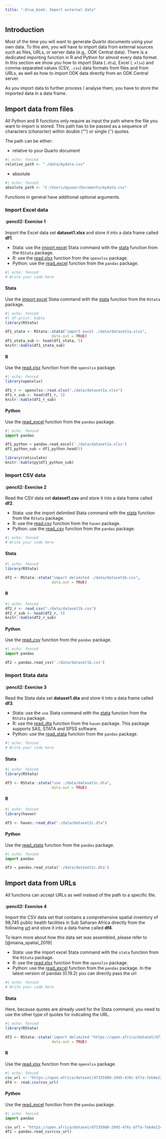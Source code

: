 ```yaml
---
title: ":blue_book: Import external data"
---
```


## Introduction

Most of the time you will want to generate *Quarto* documents using your own data. To this aim, you will have to import data from external sources such as files, URLs, or server data (e.g., ODK Central data). There is a dedicated importing function in R and Python for almost every data format. In this section we show you how to import Stata (`.dta`), Excel (`.xlsx`) and comma-separated values (CSV, `.csv`) data formats from files and from URLs, as well as how to import ODK data directly from an ODK Central server.

::: callout-important
As you import data to further process / analyse them, you have to store the imported data in a data frame.
::: 

## Import data from files {#sec-import-data-from-files}

All Python and R functions only require as input the path where the file you want to import is stored. This path has to be passed as a  sequence of characters (*character*) within double ("") or single ('') quotes. 

The path can be either:

* relative to your Quarto document

```r
#| echo: fenced
relative_path <- "./data/mydata.csv"
```

* absolute

```r
#| echo: fenced
absolute_path <- "C:/Users/myuser/Documents/mydata.csv"
```

Functions in general have additional optional arguments.

### Import Excel data

::: panel-tabset

#### :pencil2: Exercise 1

Import the Excel data set **dataset1.xlsx** and store it into a data frame called **df1**.

::: callout-tip
-   Stata: use the [import excel](https://www.stata.com/manuals/dimportexcel.pdf) Stata command with the [stata](https://rdrr.io/github/lbraglia/RStata/man/stata.html) function from the `RStata` package.
-   R: use the [read.xlsx](https://www.rdocumentation.org/packages/openxlsx/versions/4.2.5/topics/read.xlsx) function from the `openxlsx` package.
-   Python: use the [read_excel](https://pandas.pydata.org/docs/reference/api/pandas.read_excel.html) function from the `pandas` package.
:::

```r
#| echo: fenced
# Write your code here
```

#### Stata

Use the [import excel](https://www.stata.com/manuals/dimportexcel.pdf) Stata command with the [stata](https://rdrr.io/github/lbraglia/RStata/man/stata.html) function from the `RStata` package.

```r
#| echo: fenced
#| df-print: kable
library(RStata)

df1_stata <- RStata::stata("import excel ./data/dataset1a.xlsx",
                     data.out = TRUE)
df1_stata_sub <- head(df1_stata, 5)
knitr::kable(df1_stata_sub)
```

#### R

Use the [read.xlsx](https://www.rdocumentation.org/packages/openxlsx/versions/4.2.5/topics/read.xlsx) function from the `openxlsx` package.

```r
#| echo: fenced
library(openxlsx)

df1_r <- openxlsx::read.xlsx("./data/dataset1a.xlsx")
df1_r_sub <- head(df1_r, 5)
knitr::kable(df1_r_sub)
```

#### Python

Use the [read_excel](https://pandas.pydata.org/docs/reference/api/pandas.read_excel.html) function from the `pandas` package.

```python
#| echo: fenced
import pandas

df1_python = pandas.read_excel('./data/dataset1a.xlsx')
df1_python_sub = df1_python.head(5)
```

```r
library(reticulate)
knitr::kable(py$df1_python_sub)
```

:::

### Import CSV data

::: panel-tabset

#### :pencil2: Exercise 2

Read the CSV data set **dataset1.csv** and store it into a data frame called **df2**.

::: callout-tip
-   Stata: use the import delimited Stata command with the [stata](https://rdrr.io/github/lbraglia/RStata/man/stata.html) function from the `RStata` package.
-   R: use the [read.csv](https://www.rdocumentation.org/packages/utils/versions/3.6.2/topics/read.table) function from the `haven` package.
-   Python: use the [read_csv](https://pandas.pydata.org/docs/reference/api/pandas.read_csv.html) function from the `pandas` package.
:::

```r
#| echo: fenced
# Write your code here
```

#### Stata

```r
#| echo: fenced
library(RStata)

df2 <- RStata::stata("import delimited ./data/dataset1b.csv",
                     data.out = TRUE)
```

#### R

```r
#| echo: fenced
df2_r <- read.csv("./data/dataset1b.csv")
df2_r_sub <- head(df2_r, 5)
knitr::kable(df2_r_sub)
```

#### Python

Use the [read_csv](https://pandas.pydata.org/docs/reference/api/pandas.read_csv.html) function from the `pandas` package.

```python
#| echo: fenced
import pandas

df2 = pandas.read_csv('./data/dataset1b.csv')
```
:::

### Import Stata data

::: panel-tabset
#### :pencil2: Exercise 3

Read the Stata data set **dataset1.dta** and store it into a data frame called **df3**.

::: callout-tip
-   Stata: use the `use` Stata command with the [stata](https://rdrr.io/github/lbraglia/RStata/man/stata.html) function from the `RStata` package.
-   R: use the [read_dta](https://haven.tidyverse.org/reference/read_dta.html) function from the `haven` package. This package supports SAS, STATA and SPSS software.
-   Python: use the [read_stata](https://pandas.pydata.org/docs/reference/api/pandas.read_stata.html) function from the `pandas` package.
:::

```r
#| echo: fenced
# Write your code here
```

#### Stata

```r
#| echo: fenced
library(RStata)

df3 <- RStata::stata("use ./data/dataset1c.dta",
                     data.out = TRUE)
```

#### R

```r
#| echo: fenced
library(haven)

df3 <- haven::read_dta("./data/dataset1c.dta")
```

#### Python

Use the [read_stata](https://pandas.pydata.org/docs/reference/api/pandas.read_stata.html) function from the `pandas` package.

```python
#| echo: fenced
import pandas

df3 = pandas.read_stata('./data/dataset1c.dta')
```
:::

## Import data from URLs

All functions can accept URLs as well instead of the path to a specific file.

::: panel-tabset
#### :pencil2: Exercise 4

Import the CSV data set that contains a comprehensive spatial inventory of 98,745 public health facilities in Sub Saharan Africa directly from the following  [url](https://open.africa/dataset/d7335980-29d5-476c-bf7a-feb4e22cf631/resource/e2432e8a-cf15-4a8b-b8c3-567f443c1459/download/cfa-data-hospitals-in-africa-00-ssa-mfl-130219.xlsx-ssa-mfl.csv) and store it into a data frame called **df4**.

To learn more about how this data set was assembled, please refer to [@maina_spatial_2019]

::: callout-tip
-   Stata: use the import excel Stata command with the `stata` function from the `RStata` package.
-   R: use the [read.xlsx](https://www.rdocumentation.org/packages/openxlsx/versions/4.2.5/topics/read.xlsx) function from the `openxlsx` package.
-   Python: use the [read_excel](https://pandas.pydata.org/docs/reference/api/pandas.read_excel.html) function from the `pandas` package. In the latest version of pandas (0.19.2) you can directly pass the url
:::

```r
#| echo: fenced
# Write your code here
```

#### Stata

Here, because quotes are already used for the Stata command, you need to use the other type of quotes for indicating the URL.

```r
#| echo: fenced
library(RStata)

df2 <- RStata::stata('import delimited "https://open.africa/dataset/d7335980-29d5-476c-bf7a-feb4e22cf631/resource/e2432e8a-cf15-4a8b-b8c3-567f443c1459/download/cfa-data-hospitals-in-africa-00-ssa-mfl-130219.xlsx-ssa-mfl.csv"',
                     data.out = TRUE)
```

#### R

Use the [read.xlsx](https://www.rdocumentation.org/packages/openxlsx/versions/4.2.5/topics/read.xlsx) function from the `openxlsx` package.

```r
#| echo: fenced
csv_url <- "https://open.africa/dataset/d7335980-29d5-476c-bf7a-feb4e22cf631/resource/e2432e8a-cf15-4a8b-b8c3-567f443c1459/download/cfa-data-hospitals-in-africa-00-ssa-mfl-130219.xlsx-ssa-mfl.csv"
df4 <- read.csv(csv_url)
```

#### Python

Use the [read_excel](https://pandas.pydata.org/docs/reference/api/pandas.read_excel.html) function from the `pandas` package.

```python
#| echo: fenced
import pandas

csv_url = "https://open.africa/dataset/d7335980-29d5-476c-bf7a-feb4e22cf631/resource/e2432e8a-cf15-4a8b-b8c3-567f443c1459/download/cfa-data-hospitals-in-africa-00-ssa-mfl-130219.xlsx-ssa-mfl.csv"
df1 = pandas.read_csv(csv_url)
```
:::
